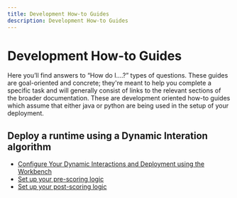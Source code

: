 ```yaml
---
title: Development How-to Guides
description: Development How-to Guides
---
```



# Development How-to Guides

Here you’ll find answers to “How do I….?” types of questions. These guides are goal-oriented and concrete; they're meant to help you complete a specific task and will generally consist of links to the relevant sections of the broader documentation. These are development oriented how-to guides which assume that either java or python are being used in the setup of your deployment.

## Deploy a runtime using a Dynamic Interation algorithm

- [Configure Your Dynamic Interactions and Deployment using the Workbench](/docs/user_guides/dynamic/intro.mdx)
- [Set up your pre-scoring logic](/docs/runtime/prepredict/prescoredynamic.mdx)
- [Set up your post-scoring logic](/docs/runtime/postpredict/platformdynamicengagement.mdx)
